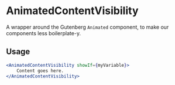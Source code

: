 # AnimatedContentVisibility

A wrapper around the Gutenberg `Animated` component, to make our components less boilerplate-y.

## Usage

```jsx
<AnimatedContentVisibility showIf={myVariable}>
	Content goes here.
</AnimatedContentVisibility>
```
